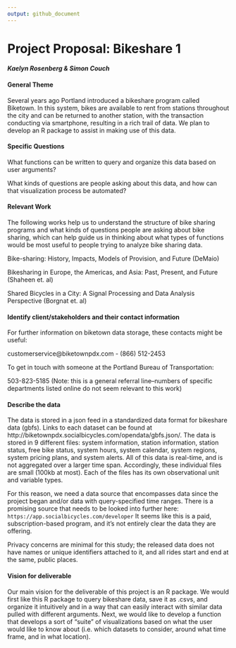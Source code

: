 ```yaml
---
output: github_document
---
```

# Project Proposal: Bikeshare 1

#### *Kaelyn Rosenberg & Simon Couch*


#### General Theme

Several years ago Portland introduced a bikeshare program called Biketown. In this system, bikes are available to rent from stations throughout the city and can be returned to another station, with the transaction conducting via smartphone, resulting in a rich trail of data. We plan to develop an R package to assist in making use of this data.

#### Specific Questions

What functions can be written to query and organize this data based on user arguments?

What kinds of questions are people asking about this data, and how can that visualization process be automated?

#### Relevant Work 

The following works help us to understand the structure of bike sharing programs and what kinds of questions people are asking about bike sharing, which can help guide us in thinking about what types of functions would be most useful to people trying to analyze bike sharing data.

Bike-sharing: History, Impacts, Models of Provision, and Future (DeMaio)

Bikesharing in Europe, the Americas, and Asia: Past, Present, and Future (Shaheen et. al)

Shared Bicycles in a City: A Signal Processing and Data Analysis Perspective (Borgnat et. al)

#### Identify client/stakeholders and their contact information
For further information on biketown data storage, these contacts might be useful:
  
customerservice@biketownpdx.com - (866) 512-2453
  
To get in touch with someone at the Portland Bureau of Transportation:

503-823-5185 (Note: this is a general referral line--numbers of specific departments listed online do not seem relevant to this work)

#### Describe the data
  The data is stored in a json feed in a standardized data format for bikeshare data (gbfs). Links to each dataset can be found at http://biketownpdx.socialbicycles.com/opendata/gbfs.json/. The data is stored in 9 different files: system information, station information, station status, free bike status, system hours, system calendar, system regions, system pricing plans, and system alerts. All of this data is real-time, and is not aggregated over a larger time span. Accordingly, these individual files are small (100kb at most). Each of the files has its own observational unit and variable types.
  
  For this reason, we need a data source that encompasses data since the project began and/or data with query-specified time ranges. There is a promising source that needs to be looked into further here:
  `https://app.socialbicycles.com/developer`
  It seems like this is a paid, subscription-based program, and it's not entirely clear the data they are offering.

  Privacy concerns are minimal for this study; the released data does not have names or unique identifiers attached to it, and all rides start and end at the same, public places.

#### Vision for deliverable

  Our main vision for the deliverable of this project is an R package. We would first like this R package to query bikeshare data, save it as .csvs, and organize it intuitively and in a way that can easily interact with similar data pulled with different arguments. Next, we would like to develop a function that develops a sort of "suite" of visualizations based on what the user would like to know about (i.e. which datasets to consider, around what time frame, and in what location).



